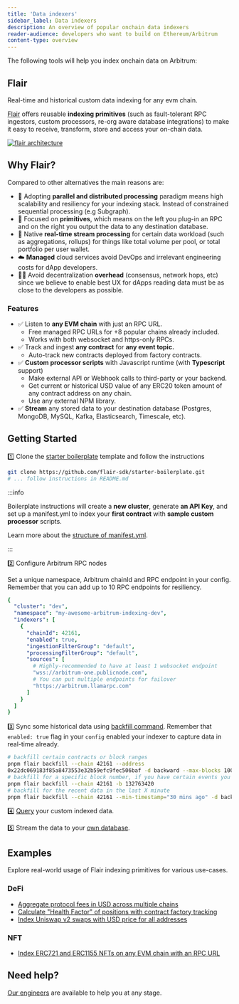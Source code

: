 ```yaml
---
title: 'Data indexers'
sidebar_label: Data indexers
description: An overview of popular onchain data indexers
reader-audience: developers who want to build on Ethereum/Arbitrum
content-type: overview
---
```



<KnowMoreToolsBox />

The following tools will help you index onchain data on Arbitrum:

## Flair

Real-time and historical custom data indexing for any evm chain.

[Flair](https://flair.dev) offers reusable **indexing primitives** (such as fault-tolerant RPC ingestors, custom processors, re-org aware database integrations) to make it easy to receive, transform, store and access your on-chain data.

[![flair architecture](https://imgur.com/0q5bHZK.png)](https://docs.flair.dev/)

## Why Flair?

Compared to other alternatives the main reasons are:

* 🚀  Adopting **parallel and distributed processing** paradigm means high scalability and resiliency for your indexing stack. Instead of constrained sequential processing (e.g Subgraph).
* 🧩  Focused on **primitives**, which means on the left you plug-in an RPC and on the right you output the data to any destination database.
* 🚄  Native **real-time stream processing** for certain data workload (such as aggregations, rollups) for things like total volume per pool, or total portfolio per user wallet.
* ☁️  **Managed** cloud services avoid DevOps and irrelevant engineering costs for dApp developers.
* 🧑‍💻  Avoid decentralization **overhead** (consensus, network hops, etc) since we believe to enable best UX for dApps reading data must be as close to the developers as possible.
### Features

* ✅ Listen to **any EVM chain** with just an RPC URL.
  * Free managed RPC URLs for +8 popular chains already included.
  * Works with both websocket and https-only RPCs.
* ✅ Track and ingest **any contract** for **any event topic.**
  * Auto-track new contracts deployed from factory contracts.
* ✅ **Custom processor scripts** with Javascript runtime (with **Typescript** support)
  * Make external API or Webhook calls to third-party or your backend.
  * Get current or historical USD value of any ERC20 token amount of any contract address on any chain.
  * Use any external NPM library.
* ✅ **Stream** any stored data to your destination database (Postgres, MongoDB, MySQL, Kafka, Elasticsearch, Timescale, etc).

## Getting Started

1️⃣ Clone the [starter boilerplate](https://github.com/flair-sdk/starter-boilerplate) template and follow the instructions

```bash
git clone https://github.com/flair-sdk/starter-boilerplate.git
# ... follow instructions in README.md
```
:::info

Boilerplate instructions will create a **new cluster**, generate **an API Key**, and set up a manifest.yml to index your **first contract** with **sample custom processor** scripts.

Learn more about the [structure of manifest.yml](https://docs.flair.dev/reference/manifest.yml).

:::

2️⃣ Configure Arbitrum RPC nodes

Set a unique namespace, Arbitrum chainId and RPC endpoint in your config. Remember that you can add up to 10 RPC endpoints for resiliency.

```yaml
{
  "cluster": "dev",
  "namespace": "my-awesome-arbitrum-indexing-dev",
  "indexers": [
    {
      "chainId": 42161,
      "enabled": true,
      "ingestionFilterGroup": "default",
      "processingFilterGroup": "default",
      "sources": [
        # Highly-recommended to have at least 1 websocket endpoint
        "wss://arbitrum-one.publicnode.com",
        # You can put multiple endpoints for failover
        "https://arbitrum.llamarpc.com"
      ]
    }
  ]
}
```

3️⃣  Sync some historical data using [backfill command](https://docs.flair.dev/reference/backfilling). Remember that `enabled: true` flag in your `config` enabled your indexer to capture data in real-time already.

```bash
# backfill certain contracts or block ranges
pnpm flair backfill --chain 42161 --address 
0x22dc069183f85a8473553e32b59efc9fec506baf -d backward --max-blocks 10000
# backfill for a specific block number, if you have certain events you wanna test with
pnpm flair backfill --chain 42161 -b 132763420
# backfill for the recent data in the last X minute
pnpm flair backfill --chain 42161 --min-timestamp="30 mins ago" -d backward
```


4️⃣ [Query](https://docs.flair.dev/#getting-started) your custom indexed data.

5️⃣ Stream the data to your [own database](https://docs.flair.dev/reference/database#your-own-database).

## Examples

Explore real-world usage of Flair indexing primitives for various use-cases.

### DeFi

* [Aggregate protocol fees in USD across multiple chains](https://github.com/flair-sdk/examples/tree/main/aggregate-protocol-fees-in-usd)
* [Calculate "Health Factor" of positions with contract factory tracking](https://github.com/flair-sdk/examples/tree/main/health-factor-with-factory-tracking)
* [Index Uniswap v2 swaps with USD price for all addresses](https://github.com/flair-sdk/examples/tree/main/uniswap-v2-events-from-all-contracts-with-usd-price)

### NFT

* [Index ERC721 and ERC1155 NFTs on any EVM chain with an RPC URL](https://github.com/flair-sdk/examples/tree/main/erc721-and-erc1155-nft-indexing)

## Need help?

[Our engineers](https://docs.flair.dev/talk-to-an-engineer) are available to help you at any stage.

